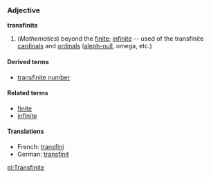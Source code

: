 ===Adjective===
'''transfinite'''

#(''Mathematics'') beyond the [[finite]]; [[infinite]] -- used of the transfinite [[cardinal]]s and [[ordinal]]s ([[aleph-null]], omega, etc.)

====Derived terms====
*[[transfinite number]]

====Related terms====
*[[finite]]
*[[infinite]]

====Translations====
*French: [[transfini]]
*German: [[transfinit]]

[[pl:Transfinite]]